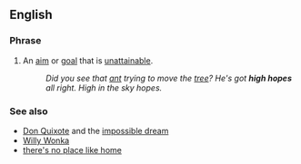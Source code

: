 ==English==
===Phrase===
#An [[aim]] or [[goal]] that is [[unattainable]].
#:''Did you see that [[ant]] trying to move the [[tree]]? He's got '''high hopes''' all right. High in the sky hopes.''

===See also===
*[[Don Quixote]] and the [[impossible dream]]
*[[Willy Wonka]]
*[[there's no place like home]]